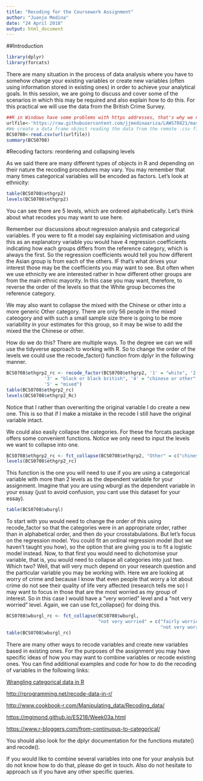 ```yaml
---
title: "Recoding for the Coursework Assignment"
author: "Juanjo Medina"
date: "24 April 2018"
output: html_document
---
```


##Introduction

```r
library(dplyr)
library(forcats)
```


There are many situation in the process of data analysis where you have to somehow change your existing variables or create new variables (often using information stored in existing ones) in order to achieve your analytical goals. In this session, we are going to discuss and cover some of the scenarios in which this may be required and also explain how to do this. For this practical we will use the data from the British Crime Survey. 

```r
##R in Windows have some problems with https addresses, that's why we need to do this first:
urlfile<-'https://raw.githubusercontent.com/jjmedinaariza/LAWS70821/master/BCS0708.csv'
#We create a data frame object reading the data from the remote .csv file
BCS0708<-read.csv(url(urlfile))
summary(BCS0708)
```

#Recoding factors: reordering and collapsing levels

As we said there are many different types of objects in R and depending on their nature the recoding procedures may vary. You may remember that many times categorical variables will be encoded as factors. Let's look at ethnicity:

```r
table(BCS0708$ethgrp2)
levels(BCS0708$ethgrp2)
```

You can see there are 5 levels, which are ordered alphabetically. Let's think about what recodes you may want to use here.

Remember our discussions about regression analysis and categorical variables. If you were to fit a model say explaining victimisation and using this as an explanatory variable you would have 4 regression coefficients indicating how each groups differs from the reference category, which is always the first. So the regression coefficients would tell you how different the Asian group is from each of the others. IF that's what drives your interest those may be the coefficients you may want to see. But often when we use ethnicity we are interested rather in how different other groups are from the main ethnic mayority. In this case you may want, therefore, to reverse the order of the levels so that the White group becomes the reference category.

We may also want to collapse the mixed with the Chinese or other into a more generic Other category. There are only 56 people in the mixed cateogory and with such a small sample size there is going to be more variability in your estimates for this group, so it may be wise to add the mixed the the Chinese or other.

How do we do this? There are multiple ways. To the degree we can we will use the tidyverse approach to working with R. So to change the order of the levels we could use the recode_factor() function from dplyr in the following manner.

```r
BCS0708$ethgrp2_rc <- recode_factor(BCS0708$ethgrp2, '1' = "white", '2' = "asian or asian british", 
              '3' = "black or black british", '4' = "chinese or other", 
              '5' = "mixed")
table(BCS0708$ethgrp2_rc)
levels(BCS0708$ethgrp2_Rc)
```

Notice that I rather than overwriting the original variable I do create a new one. This is so that if I make a mistake in the recode I still have the original variable intact.

We could also easily collapse the categories. For these the forcats package offers some convenient functions. Notice we only need to input the levels we want to collapse into one.

```r

BCS0708$ethgrp2_rc <- fct_collapse(BCS0708$ethgrp2, "Other" = c("chinese or other", "mixed"))
levels(BCS0708$ethgrp2_rc)               

```

This function is the one you will need to use if you are using a categorical variable with more than 2 levels as the dependent variable for your assignment. Imagine that you are using wburgl as the dependent variable in your essay (just to avoid confusion, you cant use this dataset for your essay).

```r
table(BCS0708$wburgl)
```

To start with you would need to change the order of this using recode_factor so that the categories were in an appropriate order, rather than in alphabetical order, and then do your crosstabulations. But let's focus on the regression model. You could fit an ordinal regression model (but we haven't taught you how), so the option that are giving you is to fit a logistic model instead. Now, to that first you would need to dichotomise your variable, that is, you would need to collapse all categories into just two. Which two? Well, that will very much depend on your research question and the particular variable you may be working with. Here we are looking at worry of crime and because I know that even people that worry a lot about crime do not see their quality of life very affected (research tells me so) I may want to focus in those that are the most worried as my group of interest. So in this case I would have a "very worried" level and a "not very worried" level. Again, we can use fct_collapse() for doing this.

```r
BCS0708$wburgl_rc <- fct_collapse(BCS0708$wburgl, 
                                  "not very worried" = c("fairly worried", "not at all worried",
                                                         "not very worried"))
table(BCS0708$wburgl_rc)
```

There are many other ways to recode variables and create new variables based in existing ones. For the purposes of the assignment you may have specific ideas of how you may want to combine variables or recode existing ones. You can find additional examples and code for how to do the recoding of variables in the following links:

[Wrangling categorical data in R](https://peerj.com/preprints/3163.pdf)

[http://rprogramming.net/recode-data-in-r/](http://rprogramming.net/recode-data-in-r/)

[http://www.cookbook-r.com/Manipulating_data/Recoding_data/](http://www.cookbook-r.com/Manipulating_data/Recoding_data/)

[https://mgimond.github.io/ES218/Week03a.html](https://mgimond.github.io/ES218/Week03a.html)

[https://www.r-bloggers.com/from-continuous-to-categorical/](https://www.r-bloggers.com/from-continuous-to-categorical/)

You should also look for the dplyr documentation for the functions mutate() and recode().

If you would like to combine several variables into one for your analysis but do not know how to do that, please do get in touch. Also do not hesitate to approach us if you have any other specific queries.



